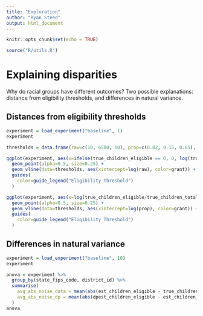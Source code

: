 ```yaml
---
title: "Exploration"
author: "Ryan Steed"
output: html_document
---
```

  
```r
knitr::opts_chunk$set(echo = TRUE)
```

```r
source("R/utils.R")
```

# Explaining disparities
Why do racial groups have different outcomes? Two possible explanations: distance from eligibility thresholds, and differences in natural variance.

## Distances from eligibility thresholds
```r
experiment = load_experiment("baseline", 1)
experiment
```
```r
thresholds = data.frame(raw=c(10, 6500, 10), prop=c(0.02, 0.15, 0.05), grant=c("Basic", "Concentration", "Targeted"))

ggplot(experiment, aes(x=ifelse(true_children_eligible == 0, 0, log(true_children_eligible)), y=prop_white)) +
  geom_point(alpha=0.5, size=0.25) +
  geom_vline(data=thresholds, aes(xintercept=log(raw), color=grant)) +
  guides(
    color=guide_legend("Eligibility Threshold")
  )

ggplot(experiment, aes(x=log(true_children_eligible/true_children_total), y=prop_white)) +
  geom_point(alpha=0.5, size=0.25) +
  geom_vline(data=thresholds, aes(xintercept=log(prop), color=grant)) +
  guides(
    color=guide_legend("Eligibility Threshold")
  )
```

## Differences in natural variance
```r
experiment = load_experiment("baseline", 10)
experiment
```

```r
anova = experiment %>%
  group_by(state_fips_code, district_id) %>%
  summarise(
    avg_abs_noise_data = mean(abs(est_children_eligible - true_children_eligible)),
    avg_abs_noise_dp = mean(abs(dpest_children_eligible - est_children_eligible))
  )
anova
```
